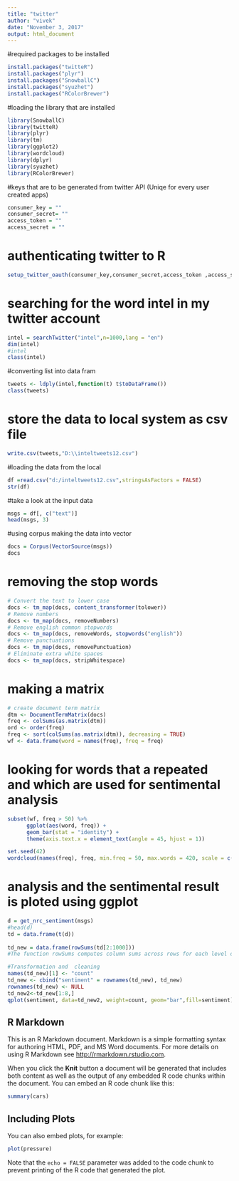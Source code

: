 ---
title: "twitter"
author: "vivek"
date: "November 3, 2017"
output: html_document
---

#required packages to be installed
```{r}
install.packages("twitteR")
install.packages("plyr")
install.packages("SnowballC")
install.packages("syuzhet")
install.packages("RColorBrewer")
```


#loading the library that are installed
```{r}
library(SnowballC)
library(twitteR)
library(plyr)
library(tm)
library(ggplot2)
library(wordcloud)
library(dplyr)
library(syuzhet)
library(RColorBrewer)
```

#keys that are to be generated from twitter API (Uniqe for every user created apps)
```{r}
consumer_key = ""
consumer_secret= ""
access_token = ""
access_secret = ""

```


# authenticating twitter to R
```{r}
setup_twitter_oauth(consumer_key,consumer_secret,access_token ,access_secret)
```


# searching for the word intel in my twitter account
```{r}
intel = searchTwitter("intel",n=1000,lang = "en")
dim(intel)
#intel
class(intel)
```


#converting list into data fram 
```{r}
tweets <- ldply(intel,function(t) t$toDataFrame())
class(tweets)
```

# store the data to local system as csv file 
```{r}
write.csv(tweets,"D:\\inteltweets12.csv")
```

#loading the data from the local 
```{r}
df =read.csv("d:/inteltweets12.csv",stringsAsFactors = FALSE)
str(df)

``` 


#take a look at the input data 
```{r}
msgs = df[, c("text")]
head(msgs, 3)
```


#using corpus making the data into vector 
```{r}
docs = Corpus(VectorSource(msgs))
docs
```



# removing the stop words
```{r}
# Convert the text to lower case
docs <- tm_map(docs, content_transformer(tolower))
# Remove numbers
docs <- tm_map(docs, removeNumbers)
# Remove english common stopwords
docs <- tm_map(docs, removeWords, stopwords("english"))
# Remove punctuations
docs <- tm_map(docs, removePunctuation)
# Eliminate extra white spaces
docs <- tm_map(docs, stripWhitespace)
```



# making a matrix 
```{r}
# create document term matrix
dtm <- DocumentTermMatrix(docs)
freq <- colSums(as.matrix(dtm))
ord <- order(freq)
freq <- sort(colSums(as.matrix(dtm)), decreasing = TRUE)
wf <- data.frame(word = names(freq), freq = freq)
```



# looking for words that a repeated and which are used for sentimental analysis
```{r}
subset(wf, freq > 50) %>%
      ggplot(aes(word, freq)) +
      geom_bar(stat = "identity") + 
      theme(axis.text.x = element_text(angle = 45, hjust = 1))

set.seed(42)
wordcloud(names(freq), freq, min.freq = 50, max.words = 420, scale = c(5, .1), colors = c(1:6))

```


# analysis and the sentimental result is ploted using ggplot
```{r}
d = get_nrc_sentiment(msgs)
#head(d)
td = data.frame(t(d))
 
td_new = data.frame(rowSums(td[2:1000]))
#The function rowSums computes column sums across rows for each level of a grouping variable.

#Transformation and  cleaning
names(td_new)[1] <- "count"
td_new <- cbind("sentiment" = rownames(td_new), td_new)
rownames(td_new) <- NULL
td_new2<-td_new[1:8,]
qplot(sentiment, data=td_new2, weight=count, geom="bar",fill=sentiment)+ggtitle("FB comment sentiments")
```









## R Markdown

This is an R Markdown document. Markdown is a simple formatting syntax for authoring HTML, PDF, and MS Word documents. For more details on using R Markdown see <http://rmarkdown.rstudio.com>.

When you click the **Knit** button a document will be generated that includes both content as well as the output of any embedded R code chunks within the document. You can embed an R code chunk like this:

```{r cars}
summary(cars)
```

## Including Plots

You can also embed plots, for example:

```{r pressure, echo=FALSE}
plot(pressure)
```

Note that the `echo = FALSE` parameter was added to the code chunk to prevent printing of the R code that generated the plot.
